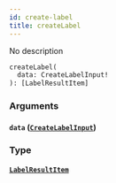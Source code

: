 ```yaml
---
id: create-label
title: createLabel
---
```


No description

```graphql
createLabel(
  data: CreateLabelInput!
): [LabelResultItem]

```

### Arguments

#### `data` ([`CreateLabelInput`](../../rate-manager-service/inputs/create-label-input))

### Type

#### [`LabelResultItem`](../../rate-manager-service/objects/label-result-item)

